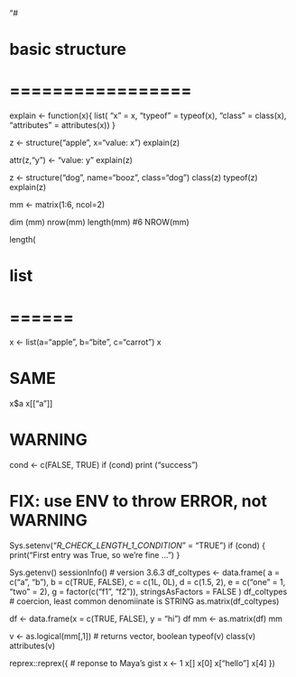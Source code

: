 "# 

#	basic structure
# =================
explain  <- function(x){
	list(
	 	"x" = x,
		"typeof" = typeof(x),
		"class" = class(x),
		"attributes" = attributes(x))
}

z <- structure("apple", x="value: x") 
explain(z)

attr(z,"y")  <-  "value: y"
explain(z)

z <- structure("dog", name="booz", class="dog") 
class(z)
typeof(z)
explain(z)

mm  <- matrix(1:6, ncol=2)

dim (mm)
nrow(mm)
length(mm)   #6
NROW(mm)

length(

# list
# ======
x  <- list(a="apple", b="bite", c="carrot")
x

# SAME
x$a
x[["a"]]


# WARNING
cond <- c(FALSE, TRUE)
if (cond) print ("success")

# FIX: use ENV to throw ERROR, not WARNING
Sys.setenv("_R_CHECK_LENGTH_1_CONDITION_" = "TRUE")
if (cond) {
    print("First entry was True, so we're fine ...")
}

Sys.getenv()
sessionInfo() # version 3.6.3
df_coltypes <- data.frame(
  a = c("a", "b"),
  b = c(TRUE, FALSE),
  c = c(1L, 0L),
  d = c(1.5, 2),
  e = c("one" = 1, "two" = 2),
  g = factor(c("f1", "f2")),
  stringsAsFactors = FALSE
)
df_coltypes
# coercion, least common denomiinate is STRING
as.matrix(df_coltypes)

df <- data.frame(x = c(TRUE, FALSE), y = "hi")
df
mm <- as.matrix(df)
mm

v <- as.logical(mm[,1])  # returns vector, boolean
typeof(v)
class(v)
attributes(v)


reprex::reprex({ 
# reponse to Maya's gist
x <- 1
x[]
x[0]
x["hello"]
x[4]
})

